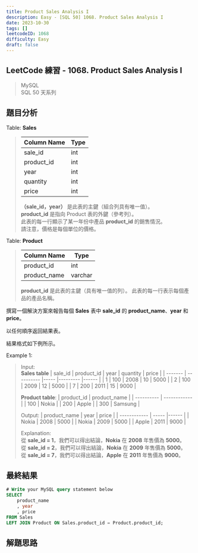 ```yaml
---
title: Product Sales Analysis I
description: Easy - [SQL 50] 1068. Product Sales Analysis I
date: 2023-10-30
tags: []
leetcodeID: 1068
difficulty: Easy
draft: false
---
```


## LeetCode 練習 - 1068. Product Sales Analysis I
> MySQL  
> SQL 50 天系列

## 題目分析

Table: **Sales**
> | Column Name | Type  |
> | ----------- | ----- |
> | sale_id     | int   |
> | product_id  | int   |
> | year        | int   |
> | quantity    | int   |
> | price       | int   |
>
> **（sale_id，year）** 是此表的主鍵（組合列具有唯一值）。  
> **product_id** 是指向 Product 表的外鍵（參考列）。  
> 此表的每一行顯示了某一年份中產品 **product_id** 的銷售情況。  
> 請注意，價格是每個單位的價格。

Table: **Product**
> | Column Name  | Type    |
> | ------------ | ------- |
> | product_id   | int     |
> | product_name | varchar |
>
> **product_id** 是此表的主鍵（具有唯一值的列）。
> 此表的每一行表示每個產品的產品名稱。

撰寫一個解決方案來報告每個 **Sales** 表中 **sale_id** 的 **product_name**、**year** 和 **price**。

以任何順序返回結果表。

結果格式如下例所示。

Example 1:  
> Input:  
> **Sales table**
> | sale_id | product_id | year | quantity | price |
> | ------- | ---------- |----- |--------- |------ |
> | 1       | 100        | 2008 | 10       | 5000  |
> | 2       | 100        | 2009 | 12       | 5000  |
> | 7       | 200        | 2011 | 15       | 9000  |
>
> **Product table**:
> | product_id | product_name |
> | ---------- | ------------ |
> | 100        | Nokia        |
> | 200        | Apple        |
> | 300        | Samsung      |
>
> Output:
> | product_name | year  | price |
> | ------------ | ----- |------ |
> | Nokia        | 2008  | 5000  |
> | Nokia        | 2009  | 5000  |
> | Apple        | 2011  | 9000  |
> 
> Explanation:  
> 從 **sale_id = 1**，我們可以得出結論，**Nokia** 在 **2008** 年售價為 **5000**。  
> 從 **sale_id = 2**，我們可以得出結論，**Nokia** 在 **2009** 年售價為 **5000**。  
> 從 **sale_id = 7**，我們可以得出結論，**Apple** 在 **2011** 年售價為 **9000**。

## 最終結果

```js:product-sales-analysis-i.sql
# Write your MySQL query statement below
SELECT
    product_name
    , year
    , price
FROM Sales
LEFT JOIN Product ON Sales.product_id = Product.product_id;
```

## 解題思路